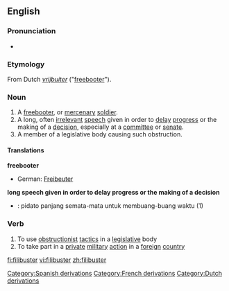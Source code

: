 ==English==

===Pronunciation===
*{{IPA|/ˈfɪlɪbʌstə(r)/}}

===Etymology===
From Dutch ''[[vrijbuiter]]'' ("[[freebooter]]").

===Noun===
{{wikipedia}}
{{en-noun}}

# A [[freebooter]], or [[mercenary]] [[soldier]].
# A long, often [[irrelevant]] [[speech]] given in order to [[delay]] [[progress]] or the making of a [[decision]], especially at a [[committee]] or [[senate]].
# A member of a legislative body causing such obstruction.

====Translations====
'''freebooter'''
*German: [[Freibeuter]] {{m}}

'''long speech given in order to delay progress or the making of a decision'''
*{{ttbc|Indonesian}}: pidato panjang semata-mata untuk membuang-buang waktu (1)

===Verb===
{{en-verb}}

#To use [[obstructionist]] [[tactic]]s in a [[legislative]] body
#To take part in a [[private]] [[military]] [[action]] in a [[foreign]] [[country]]

[[Category:Spanish derivations]]
[[Category:French derivations]]
[[Category:Dutch derivations]]

[[fi:filibuster]]
[[vi:filibuster]]
[[zh:filibuster]]
